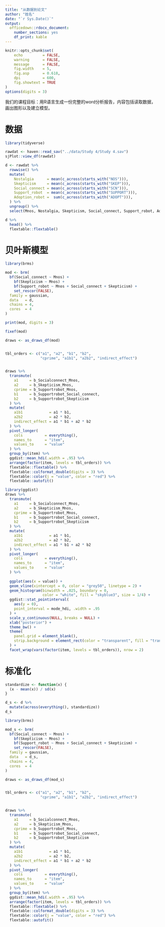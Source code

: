 ```yaml
---
title: "从数据到论文"
author: "姓名"
date: "`r Sys.Date()`"
output: 
  officedown::rdocx_document:
    number_sections: yes
    df_print: kable
---
```



```r
knitr::opts_chunk$set(
    echo         = FALSE,
    warning      = FALSE, 
    message      = FALSE,
    fig.width    = 5, 
    fig.asp      = 0.618,
    dpi          = 600,
    fig.showtext = TRUE
)
options(digits = 3)
```


我们的课程目标：用R语言生成一份完整的word分析报告，内容包括读取数据，画出图形以及建立模型。



# 数据

```r
library(tidyverse)

rawdat <- haven::read_sav("../data/Study 4/Study 4.sav")
sjPlot::view_df(rawdat)
```


```r
d <- rawdat %>% 
  rowwise() %>% 
  mutate(
    Nostalgia      = mean(c_across(starts_with("NOS"))),
    Skepticism     = mean(c_across(starts_with("SKEP"))),
    Social_connect = mean(c_across(starts_with("SCN"))),
    Support_robot  = mean(c_across(starts_with("SUPPORT"))),
    Adoption_robot =  sum(c_across(starts_with("ADOPT"))),
  ) %>% 
  ungroup() %>% 
  select(Mnos, Nostalgia, Skepticism, Social_connect, Support_robot, Adoption_robot)

d %>% 
  head() %>% 
  flextable::flextable()
```



# 贝叶斯模型

```r
library(brms)

mod <- brm(
  bf(Social_connect ~ Mnos) +
    bf(Skepticism ~ Mnos) +
    bf(Support_robot ~ Mnos + Social_connect + Skepticism) +
    set_rescor(FALSE),
  family = gaussian,
  data   = d,
  chains = 4,
  cores  = 4
)
```



```r
print(mod, digits = 3)

fixef(mod)
```


```r
draws <- as_draws_df(mod)


tbl_orders <- c("a1", "a2", "b1", "b2", 
                "cprime", "a1b1", "a2b2", "indirect_effect")


draws %>% 
  transmute(
    a1     = b_Socialconnect_Mnos,
    a2     = b_Skepticism_Mnos,
    cprime = b_Supportrobot_Mnos,
    b1     = b_Supportrobot_Social_connect,
    b2     = b_Supportrobot_Skepticism
  ) %>% 
  mutate(
    a1b1            = a1 * b1,
    a2b2            = a2 * b2,
    indirect_effect = a1 * b1 + a2 * b2
  ) %>% 
  pivot_longer(
    cols          = everything(),
    names_to      = "item",
    values_to     = "value"
  ) %>% 
  group_by(item) %>% 
  ggdist::mean_hdi(.width = .95) %>% 
  arrange(factor(item, levels = tbl_orders)) %>% 
  flextable::flextable() %>% 
  flextable::colformat_double(digits = 3) %>% 
  flextable::color(j = "value", color = "red") %>% 
  flextable::autofit()
```



```r
library(ggdist)
draws %>% 
  transmute(
    a1     = b_Socialconnect_Mnos,
    a2     = b_Skepticism_Mnos,
    cprime = b_Supportrobot_Mnos,
    b1     = b_Supportrobot_Social_connect,
    b2     = b_Supportrobot_Skepticism
  ) %>% 
  mutate(
    a1b1            = a1 * b1,
    a2b2            = a2 * b2,
    indirect_effect = a1 * b1 + a2 * b2
  ) %>% 
  pivot_longer(
    cols          = everything(),
    names_to      = "item",
    values_to     = "value"
  ) %>% 
  
  ggplot(aes(x = value)) +
  geom_vline(xintercept = 0, color = "grey50", linetype = 2) +
  geom_histogram(binwidth = .025, boundary = 0, 
                 color = "white", fill = "skyblue3", size = 1/4) +
  ggdist::stat_pointinterval(
    aes(y = 0), 
    point_interval = mode_hdi, .width = .95
  ) +
  scale_y_continuous(NULL, breaks = NULL) +
  xlab("posterior") +
  theme_bw() +
  theme(
    panel.grid = element_blank(),
    strip.background = element_rect(color = "transparent", fill = "transparent")
  ) +
  facet_wrap(vars(factor(item, levels = tbl_orders)), nrow = 2)
```




# 标准化

```r
standardize <- function(x) {
  (x - mean(x)) / sd(x)
}

d_s <- d %>% 
  mutate(across(everything(), standardize))
d_s
```


```r
library(brms)

mod_s <- brm(
  bf(Social_connect ~ Mnos) +
    bf(Skepticism ~ Mnos) +
    bf(Support_robot ~ Mnos + Social_connect + Skepticism) +
    set_rescor(FALSE),
  family = gaussian,
  data   = d_s,
  chains = 4,
  cores  = 4
)
```



```r
draws <- as_draws_df(mod_s)


tbl_orders <- c("a1", "a2", "b1", "b2", 
                "cprime", "a1b1", "a2b2", "indirect_effect")


draws %>% 
  transmute(
    a1     = b_Socialconnect_Mnos,
    a2     = b_Skepticism_Mnos,
    cprime = b_Supportrobot_Mnos,
    b1     = b_Supportrobot_Social_connect,
    b2     = b_Supportrobot_Skepticism
  ) %>% 
  mutate(
    a1b1            = a1 * b1,
    a2b2            = a2 * b2,
    indirect_effect = a1 * b1 + a2 * b2
  ) %>% 
  pivot_longer(
    cols          = everything(),
    names_to      = "item",
    values_to     = "value"
  ) %>% 
  group_by(item) %>% 
  ggdist::mean_hdi(.width = .95) %>% 
  arrange(factor(item, levels = tbl_orders)) %>% 
  flextable::flextable() %>% 
  flextable::colformat_double(digits = 3) %>% 
  flextable::color(j = "value", color = "red") %>% 
  flextable::autofit()
```


